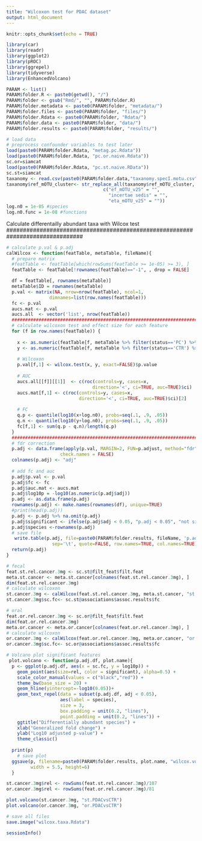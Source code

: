 ```yaml
---
title: "Wilcoxon test for PDAC dataset"
output: html_document
---
```


```r
knitr::opts_chunk$set(echo = TRUE)
```

```r
library(car)
library(readr)
library(ggplot2)
library(pROC)
library(ggrepel)
library(tidyverse)
library(EnhancedVolcano)

PARAM <- list()
PARAM$folder.R <- paste0(getwd(), "/")
PARAM$folder <- gsub("Rmd/", "", PARAM$folder.R)
PARAM$folder.metadata <- paste0(PARAM$folder, "metadata/")
PARAM$folder.files <- paste0(PARAM$folder, "files/")
PARAM$folder.Rdata <- paste0(PARAM$folder, "Rdata/")
PARAM$folder.data <- paste0(PARAM$folder, "data/")
PARAM$folder.results <- paste0(PARAM$folder, "results/")

# load data
# preprocess confounder variables to test later
load(paste0(PARAM$folder.Rdata, "metag.pc.Rdata"))
load(paste0(PARAM$folder.Rdata, "pc.or.naive.Rdata"))
sc.or=siamcat
load(paste0(PARAM$folder.Rdata, "pc.st.naive.RData"))
sc.st=siamcat
taxanomy <- read.csv(paste0(PARAM$folder.data,"taxanomy.specI.motu.csv"))
taxanomy$ref_mOTU_cluster<- str_replace_all(taxanomy$ref_mOTU_cluster, 
                                    c("ef_mOTU_v25" = "", 
                                      "incertae sedis" = "", 
                                      "eta_mOTU_v25" = ""))
log.n0 = 1e-05 #species
log.n0.func = 1e-08 #functions
```

###############################################################################
Calculate differentailly abundant taxa with Wilcox test
###############################################################################

```r
# calculate p.val & p.adj
calWilcox <- function(featTable, metaTable, fileName){
  # prepare matrix
  #featTable <- featTable[which(rowSums(featTable >= 1e-05) >= 3), ]
  featTable <- featTable[!rownames(featTable)=="-1", , drop = FALSE]

  df = featTable[, rownames(metaTable)]
  metaTable$ID = rownames(metaTable)
  p.val <- matrix(NA, nrow=nrow(featTable), ncol=1, 
                dimnames=list(row.names(featTable)))
  fc <- p.val
  aucs.mat <- p.val
  aucs.all  <- vector('list', nrow(featTable))
  ##############################################################################
  # calculate wilcoxon test and effect size for each feature
  for (f in row.names(featTable)) {
    
    x <- as.numeric(featTable[f, metaTable %>% filter(status=='PC') %>% pull(ID)])
    y <- as.numeric(featTable[f, metaTable %>% filter(status=='CTR') %>% pull(ID)])
    
    # Wilcoxon
    p.val[f,1] <- wilcox.test(x, y, exact=FALSE)$p.value
    
    # AUC
    aucs.all[[f]][[1]]  <- c(roc(controls=y, cases=x, 
                                direction='<', ci=TRUE, auc=TRUE)$ci)
    aucs.mat[f,1] <- c(roc(controls=y, cases=x, 
                           direction='<', ci=TRUE, auc=TRUE)$ci)[2]
    
    # FC
    q.p <- quantile(log10(x+log.n0), probs=seq(.1, .9, .05))
    q.n <- quantile(log10(y+log.n0), probs=seq(.1, .9, .05))
    fc[f,1] <- sum(q.p - q.n)/length(q.p)
  }
  ##############################################################################
  # fdr correction
  p.adj <- data.frame(apply(p.val, MARGIN=2, FUN=p.adjust, method="fdr"),
                    check.names = FALSE)
  colnames(p.adj) <- "adj"
  
  # add fc and auc
  p.adj$p.val <- p.val
  p.adj$fc <- fc
  p.adj$auc.mat <- aucs.mat
  p.adj$log10p = -log10(as.numeric(p.adj$adj))
  p.adj <- as.data.frame(p.adj)
  rownames(p.adj) <- make.names(rownames(df), unique=TRUE)
  #print(head(p.adj))
  p.adj <- p.adj %>% na.omit(p.adj)
  p.adj$significant <- ifelse(p.adj$adj < 0.05, "p.adj < 0.05", "not sig")
  p.adj$species <-rownames(p.adj)
  # save file
   write.table(p.adj, file=paste0(PARAM$folder.results, fileName, 'p.adj.tsv'), 
                 sep='\t', quote=FALSE, row.names=TRUE, col.names=TRUE)
  return(p.adj)
}
```

```r
# fecal
feat.st.rel.cancer.3mg <- sc.st@filt_feat$filt.feat
meta.st.cancer <- meta.st.cancer[colnames(feat.st.rel.cancer.3mg), ]
dim(feat.st.rel.cancer.3mg)
# calculate wilcoxon
st.cancer.3mg <- calWilcox(feat.st.rel.cancer.3mg, meta.st.cancer, "st.cancer.3mg.")
st.cancer.3mg$sc.fc<- sc.st@associations$assoc.results$fc

# oral 
feat.or.rel.cancer.3mg <- sc.or@filt_feat$filt.feat
dim(feat.or.rel.cancer.3mg)
meta.or.cancer <- meta.or.cancer[colnames(feat.or.rel.cancer.3mg), ] 
# calculate wilcoxon
or.cancer.3mg <- calWilcox(feat.or.rel.cancer.3mg, meta.or.cancer, "or.cancer.3mg.")
or.cancer.3mg$sc.fc<- sc.or@associations$assoc.results$fc
```

```r
# Volcano plot significant features
 plot.volcano <- function(p.adj.df, plot.name){
  p <- ggplot(p.adj.df, aes(x = sc.fc, y = log10p)) +
    geom_point(aes(size=rel, color = significant), alpha=0.5) +
    scale_color_manual(values = c("black","red")) +
    theme_bw(base_size = 20) +
    geom_hline(yintercept=-log10(0.05))+
    geom_text_repel(data = subset(p.adj.df, adj < 0.05),
                    aes(label = species),
                    size = 3,
                    box.padding = unit(0.2, "lines"),
                    point.padding = unit(0.2, "lines")) +
    ggtitle("Differentially abundant species") +
    xlab("Generalized fold change") + 
    ylab("Log10 adjusted p-value") +
    theme_classic()
  
  print(p)
    # save plot
  ggsave(p, filename=paste0(PARAM$folder.results, plot.name, "wilcox.volcano.pdf"), 
         width = 5.5, height=6)
  } 

st.cancer.3mg$rel <- rowSums(feat.st.rel.cancer.3mg)/107
or.cancer.3mg$rel <- rowSums(feat.or.rel.cancer.3mg)/81

plot.volcano(st.cancer.3mg, "st.PDACvsCTR")
plot.volcano(or.cancer.3mg, "or.PDACvsCTR")

# save all files
save.image("wilcox.taxa.Rdata")
```

```r
sessionInfo()
```



